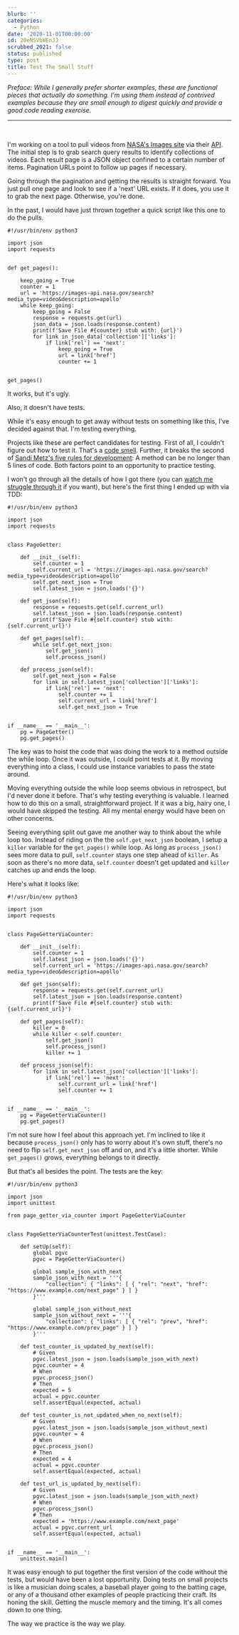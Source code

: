 ```yaml
---
blurb: ''
categories:
  - Python
date: '2020-11-01T00:00:00'
id: 20eNSVbWEnJJ
scrubbed_2021: false
status: published
type: post
title: Test The Small Stuff
---
```


_Preface: While I generally prefer shorter examples, these are functional pieces that actually do something. I'm using them instead of contrived examples because they are small enough to digest quickly and provide a good code reading exercise._

---


<br />

I'm working on a tool to pull videos from [NASA's Images site](https://images.nasa.gov) via their [API](https://images.nasa.gov/docs/images.nasa.gov_api_docs.pdf). The initial step is to grab search query results to identify collections of videos. Each result page is a JSON object confined to a certain number of items. Pagination URLs point to follow up pages if necessary.

Going through the pagination and getting the results is straight forward. You just pull one page and look to see if a 'next' URL exists. If it does, you use it to grab the next page. Otherwise, you're done. 

In the past, I would have just thrown together a quick script like this one to do the pulls. 

```python{numberLines: true}
#!/usr/bin/env python3

import json
import requests


def get_pages():
    
    keep_going = True
    counter = 1
    url = 'https://images-api.nasa.gov/search?media_type=video&description=apollo'
    while keep_going:
        keep_going = False
        response = requests.get(url)
        json_data = json.loads(response.content)
        print(f'Save File #{counter} stub with: {url}')
        for link in json_data['collection']['links']:
            if link['rel'] == 'next':
                keep_going = True
                url = link['href']
                counter += 1


get_pages()
```

It works, but it's ugly. 

Also, it doesn't have tests. 

While it's easy enough to get away without tests on something like this, I've decided against that. I'm testing everything. 

Projects like these are perfect candidates for testing. First of all, I couldn't figure out how to test it. That's a [code smell](https://en.wikipedia.org/wiki/Code_smell). Further, it breaks the second of [Sandi Metz's five rules for development](https://gist.github.com/sdball/4567190): A method can be no longer than 5 lines of code. Both factors point to an opportunity to practice testing.

I won't go through all the details of how I got there (you can [watch me struggle through it](/stream-notes-2020-10-31/) if you want), but here's the first thing I ended up with via TDD:

```python{numberLines: true}
#!/usr/bin/env python3

import json
import requests


class PageGetter:

    def __init__(self):
        self.counter = 1
        self.current_url = 'https://images-api.nasa.gov/search?media_type=video&description=apollo'
        self.get_next_json = True
        self.latest_json = json.loads('{}')

    def get_json(self):
        response = requests.get(self.current_url)
        self.latest_json = json.loads(response.content)
        print(f'Save File #{self.counter} stub with: {self.current_url}')

    def get_pages(self):
        while self.get_next_json:
            self.get_json()
            self.process_json()

    def process_json(self):
        self.get_next_json = False
        for link in self.latest_json['collection']['links']:
            if link['rel'] == 'next':
                self.counter += 1
                self.current_url = link['href']
                self.get_next_json = True


if __name__ == '__main__':
    pg = PageGetter()
    pg.get_pages()
```

The key was to hoist the code that was doing the work to a method outside the while loop. Once it was outside, I could point tests at it. By moving everything into a class, I could use instance variables to pass the state around. 

Moving everything outside the while loop seems obvious in retrospect, but I'd never done it before. That's why testing everything is valuable. I learned how to do this on a small, straightforward project. If it was a big, hairy one, I would have skipped the testing. All my mental energy would have been on other concerns. 

Seeing everything split out gave me another way to think about the while loop too. Instead of riding on the the `self.get_next_json` boolean, I setup a `killer` variable for the `get_pages()` while loop. As long as `process_json()` sees more data to pull, `self.counter` stays one step ahead of `killer`. As soon as there's no more data, `self.counter` doesn't get updated and `killer` catches up and ends the loop. 

Here's what it looks like:

```python{numberLines: true}
#!/usr/bin/env python3

import json
import requests


class PageGetterViaCounter:

    def __init__(self):
        self.counter = 1
        self.latest_json = json.loads('{}')
        self.current_url = 'https://images-api.nasa.gov/search?media_type=video&description=apollo'

    def get_json(self):
        response = requests.get(self.current_url)
        self.latest_json = json.loads(response.content)
        print(f'Save File #{self.counter} stub with: {self.current_url}')

    def get_pages(self):
        killer = 0
        while killer < self.counter:
            self.get_json()
            self.process_json()
            killer += 1

    def process_json(self):
        for link in self.latest_json['collection']['links']:
            if link['rel'] == 'next':
                self.current_url = link['href']
                self.counter += 1


if __name__ == '__main__':
    pg = PageGetterViaCounter()
    pg.get_pages()
```




I'm not sure how I feel about this approach yet. I'm inclined to like it because `process_json()` only has to worry about it's own stuff, there's no need to flip `self.get_next_json` off and on, and it's a little shorter. While `get_pages()` grows, everything belongs to it directly. 

But that's all besides the point. The tests are the key:

```python{numberLines: true}
#!/usr/bin/env python3

import json
import unittest

from page_getter_via_counter import PageGetterViaCounter


class PageGetterViaCounterTest(unittest.TestCase):

    def setUp(self):
        global pgvc
        pgvc = PageGetterViaCounter()

        global sample_json_with_next
        sample_json_with_next = '''{
            "collection": { "links": [ { "rel": "next", "href": "https://www.example.com/next_page" } ] }
        }'''

        global sample_json_without_next
        sample_json_without_next = '''{
            "collection": { "links": [ { "rel": "prev", "href": "https://www.example.com/prev_page" } ] }
        }'''

    def test_counter_is_updated_by_next(self):
        # Given
        pgvc.latest_json = json.loads(sample_json_with_next)
        pgvc.counter = 4
        # When
        pgvc.process_json()
        # Then
        expected = 5
        actual = pgvc.counter
        self.assertEqual(expected, actual)

    def test_counter_is_not_updated_when_no_next(self):
        # Given
        pgvc.latest_json = json.loads(sample_json_without_next)
        pgvc.counter = 4
        # When
        pgvc.process_json()
        # Then
        expected = 4
        actual = pgvc.counter
        self.assertEqual(expected, actual)

    def test_url_is_updated_by_next(self):
        # Given
        pgvc.latest_json = json.loads(sample_json_with_next)
        # When
        pgvc.process_json()
        # Then
        expected = 'https://www.example.com/next_page'
        actual = pgvc.current_url
        self.assertEqual(expected, actual)


if __name__ == '__main__':
    unittest.main()
```

It was easy enough to put together the first version of the code without the tests, but would have been a lost opportunity. Doing tests on small projects is like a musician doing scales, a baseball player going to the batting cage, or any of a thousand other examples of people practicing their craft. Its honing the skill. Getting the muscle memory and the timing. It's all comes down to one thing.

The way we practice is the way we play.
